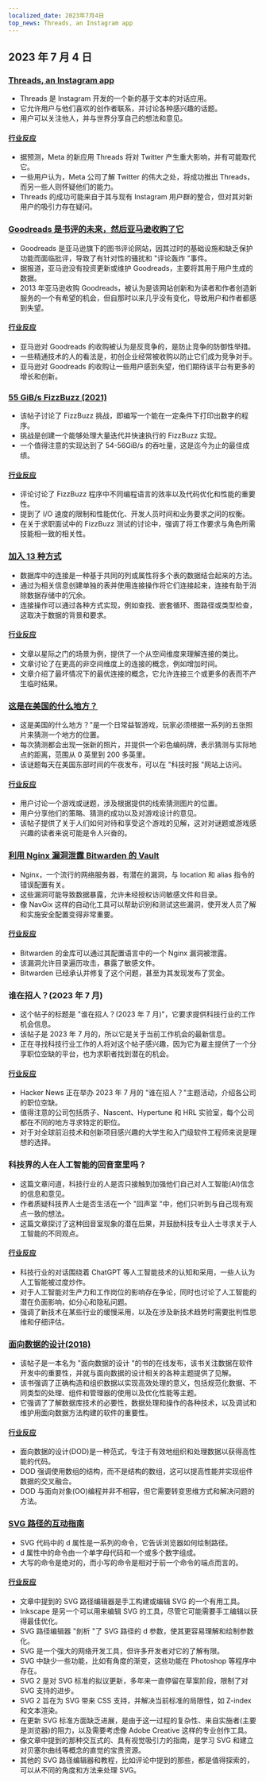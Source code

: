 ```yaml
---
localized_date: 2023年7月4日
top_news: Threads, an Instagram app
---
```




## 2023 年 7 月 4 日

### [Threads, an Instagram app](https://apps.apple.com/us/app/threads-an-instagram-app/id6446901002)

- Threads 是 Instagram 开发的一个新的基于文本的对话应用。
- 它允许用户与他们喜欢的创作者联系，并讨论各种感兴趣的话题。
- 用户可以关注他人，并与世界分享自己的想法和意见。

#### [行业反应](http://news.ycombinator.com/item?id=36580192)

- 据预测，Meta 的新应用 Threads 将对 Twitter 产生重大影响，并有可能取代它。
- 一些用户认为，Meta 公司了解 Twitter 的伟大之处，将成功推出 Threads，而另一些人则怀疑他们的能力。
- Threads 的成功可能来自于其与现有 Instagram 用户群的整合，但对其对新用户的吸引力存在疑问。

### [Goodreads 是书评的未来，然后亚马逊收购了它](https://www.washingtonpost.com/technology/2023/07/01/amazon-goodreads-elizabeth-gilbert/)

- Goodreads 是亚马逊旗下的图书评论网站，因其过时的基础设施和缺乏保护功能而面临批评，导致了有针对性的骚扰和 "评论轰炸 "事件。
- 据报道，亚马逊没有投资更新或维护 Goodreads，主要将其用于用户生成的数据。
- 2013 年亚马逊收购 Goodreads，被认为是该网站创新和为读者和作者创造新服务的一个有希望的机会，但自那时以来几乎没有变化，导致用户和作者都感到失望。

#### [行业反应](http://news.ycombinator.com/item?id=36575003)

- 亚马逊对 Goodreads 的收购被认为是反竞争的，是防止竞争的防御性举措。
- 一些精通技术的人的看法是，初创企业经常被收购以防止它们成为竞争对手。
- 亚马逊对 Goodreads 的收购让一些用户感到失望，他们期待该平台有更多的增长和创新。

### [55 GiB/s FizzBuzz (2021)](https://codegolf.stackexchange.com/questions/215216/high-throughput-fizz-buzz/236630#236630)

- 该帖子讨论了 FizzBuzz 挑战，即编写一个能在一定条件下打印出数字的程序。
- 挑战是创建一个能够处理大量迭代并快速执行的 FizzBuzz 实现。
- 一个值得注意的实现达到了 54-56GiB/s 的吞吐量，这是迄今为止的最佳成绩。

#### [行业反应](http://news.ycombinator.com/item?id=36568192)

- 评论讨论了 FizzBuzz 程序中不同编程语言的效率以及代码优化和性能的重要性。
- 提到了 I/O 速度的限制和性能优化、开发人员时间和业务要求之间的权衡。
- 在关于求职面试中的 FizzBuzz 测试的讨论中，强调了将工作要求与角色所需技能相一致的相关性。

### [加入 13 种方式](https://justinjaffray.com/joins-13-ways/?a=b)

- 数据库中的连接是一种基于共同的列或属性将多个表的数据结合起来的方法。
- 通过为相关信息创建单独的表并使用连接操作将它们连接起来，连接有助于消除数据存储中的冗余。
- 连接操作可以通过各种方式实现，例如查找、嵌套循环、图路径或类型检查，这取决于数据的背景和要求。

#### [行业反应](http://news.ycombinator.com/item?id=36575784)

- 文章以星际之门的场景为例，提供了一个从空间维度来理解连接的类比。
- 文章讨论了在更高的非空间维度上的连接的概念，例如增加时间。
- 文章介绍了最坏情况下的最优连接的概念，它允许连接三个或更多的表而不产生临时结果。

### [这是在美国的什么地方？](https://pudding.cool/games/where/)

- 这是美国的什么地方？"是一个日常益智游戏，玩家必须根据一系列的五张照片来猜测一个地方的位置。
- 每次猜测都会出现一张新的照片，并提供一个彩色编码牌，表示猜测与实际地点的距离，范围从 0 英里到 200 多英里。
- 该谜题每天在美国东部时间的午夜发布，可以在 "科技时报 "网站上访问。

#### [行业反应](http://news.ycombinator.com/item?id=36575116)

- 用户讨论一个游戏或谜题，涉及根据提供的线索猜测图片的位置。
- 用户分享他们的策略、猜测的成功以及对游戏设计的意见。
- 该帖子提供了关于人们如何对待和享受这个游戏的见解，这对对谜题或游戏感兴趣的读者来说可能是令人兴奋的。

### [利用 Nginx 漏洞泄露 Bitwarden 的 Vault](https://labs.hakaioffsec.com/nginx-alias-traversal/)

- Nginx，一个流行的网络服务器，有潜在的漏洞，与 location 和 alias 指令的错误配置有关。
- 这些漏洞可能导致数据暴露，允许未经授权访问敏感文件和目录。
- 像 NavGix 这样的自动化工具可以帮助识别和测试这些漏洞，使开发人员了解和实施安全配置变得非常重要。

#### [行业反应](http://news.ycombinator.com/item?id=36580417)

- Bitwarden 的金库可以通过其配置语言中的一个 Nginx 漏洞被泄露。
- 该漏洞允许目录遍历攻击，暴露了敏感文件。
- Bitwarden 已经承认并修复了这个问题，甚至为其发现发布了赏金。

### 谁在招人？(2023 年 7 月)

- 这个帖子的标题是 "谁在招人？(2023 年 7 月)"，它要求提供科技行业的工作机会信息。
- 该帖子是 2023 年 7 月的，所以它是关于当前工作机会的最新信息。
- 正在寻找科技行业工作的人将对这个帖子感兴趣，因为它为雇主提供了一个分享职位空缺的平台，也为求职者找到潜在的机会。

#### [行业反应](http://news.ycombinator.com/item?id=36573871)

- Hacker News 正在举办 2023 年 7 月的 "谁在招人？"主题活动，介绍各公司的职位空缺。
- 值得注意的公司包括质子、Nascent、Hypertune 和 HRL 实验室，每个公司都在不同的地方寻求特定的职位。
- 对于对全球前沿技术和创新项目感兴趣的大学生和入门级软件工程师来说是理想的选择。

### 科技界的人在人工智能的回音室里吗？

- 这篇文章问道，科技行业的人是否只接触到加强他们自己对人工智能(AI)信念的信息和意见。
- 作者质疑科技界人士是否生活在一个 "回声室 "中，他们只听到与自己现有观点一致的想法。
- 这篇文章探讨了这种回音室现象的潜在后果，并鼓励科技专业人士寻求关于人工智能的不同观点。

#### [行业反应](http://news.ycombinator.com/item?id=36567918)

- 科技行业的对话围绕着 ChatGPT 等人工智能技术的认知和采用，一些人认为人工智能被过度炒作。
- 对于人工智能对生产力和工作岗位的影响存在争论，同时也讨论了人工智能的潜在负面影响，如分心和隐私问题。
- 强调了新技术在某些行业的缓慢采用，以及在涉及新技术趋势时需要批判性思维和仔细评估。

### [面向数据的设计(2018)](https://www.dataorienteddesign.com/dodbook/dodmain.html)

- 该帖子是一本名为 "面向数据的设计 "的书的在线发布，该书关注数据在软件开发中的重要性，并就与面向数据的设计相关的各种主题提供了见解。
- 该书强调了正确构造和组织数据以实现高效处理的意义，包括规范化数据、不同类型的处理、组件和管理器的使用以及优化性能等主题。
- 它强调了了解数据库技术的必要性，数据处理和操作的各种技术，以及调试和维护用面向数据方法构建的软件的重要性。

#### [行业反应](http://news.ycombinator.com/item?id=36571110)

- 面向数据的设计(DOD)是一种范式，专注于有效地组织和处理数据以获得高性能的代码。
- DOD 强调使用数组的结构，而不是结构的数组，这可以提高性能并实现组件数据的交叉融合。
- DOD 与面向对象(OO)编程并非不相容，但它需要转变思维方式和解决问题的方法。

### [SVG 路径的互动指南](https://www.nan.fyi/svg-paths)

- SVG 代码中的 d 属性是一系列的命令，它告诉浏览器如何绘制路径。
- d 属性中的命令由一个单字母代码和一个或多个数字组成。
- 大写的命令是绝对的，而小写的命令是相对于前一个命令的端点而言的。

#### [行业反应](http://news.ycombinator.com/item?id=36574645)

- 文章中提到的 SVG 路径编辑器是手工构建或编辑 SVG 的一个有用工具。
- Inkscape 是另一个可以用来编辑 SVG 的工具，尽管它可能需要手工编辑以获得最佳优化。
- SVG 路径编辑器 "剖析 "了 SVG 路径的 d 参数，使其更容易理解和绘制参数化。
- SVG 是一个强大的网络开发工具，但许多开发者对它的了解有限。
- SVG 中缺少一些功能，比如有角度的渐变，这些功能在 Photoshop 等程序中存在。
- SVG 2 是对 SVG 标准的拟议更新，多年来一直停留在草案阶段，限制了对 SVG 支持的进步。
- SVG 2 旨在为 SVG 带来 CSS 支持，并解决当前标准的局限性，如 Z-index 和文本渲染。
- 在更新 SVG 标准方面缺乏进展，是由于这一过程的复杂性、来自实施者(主要是浏览器)的阻力，以及需要考虑像 Adobe Creative 这样的专业创作工具。
- 像文章中提到的那种交互式的、具有视觉吸引力的指南，是学习 SVG 和建立对贝塞尔曲线等概念的直觉的宝贵资源。
- 其他的 SVG 路径编辑器和教程，比如评论中提到的那些，都是值得探索的，可以从不同的角度和方法来处理 SVG。


